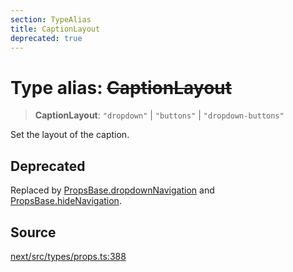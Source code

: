 ```yaml
---
section: TypeAlias
title: CaptionLayout
deprecated: true
---
```


# Type alias: ~~CaptionLayout~~

> **CaptionLayout**: `"dropdown"` \| `"buttons"` \| `"dropdown-buttons"`

Set the layout of the caption.

## Deprecated

Replaced by [PropsBase.dropdownNavigation](/api/next/interfaces/PropsBase.mdx) and
  [PropsBase.hideNavigation](/api/next/interfaces/PropsBase.mdx).

## Source

[next/src/types/props.ts:388](https://github.com/gpbl/react-day-picker/blob/a8bfa5451/next/src/types/props.ts#L388)
